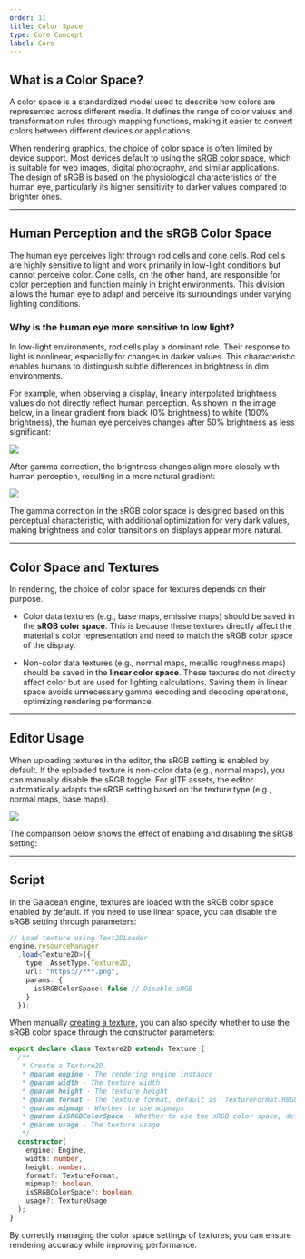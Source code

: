 ```yaml
---
order: 11
title: Color Space
type: Core Concept
label: Core
---
```


## What is a Color Space?

A color space is a standardized model used to describe how colors are represented across different media. It defines the range of color values and transformation rules through mapping functions, making it easier to convert colors between different devices or applications.

When rendering graphics, the choice of color space is often limited by device support. Most devices default to using the [sRGB color space](https://www.wikiwand.com/en/articles/SRGB), which is suitable for web images, digital photography, and similar applications. The design of sRGB is based on the physiological characteristics of the human eye, particularly its higher sensitivity to darker values compared to brighter ones.

---

## Human Perception and the sRGB Color Space

The human eye perceives light through rod cells and cone cells. Rod cells are highly sensitive to light and work primarily in low-light conditions but cannot perceive color. Cone cells, on the other hand, are responsible for color perception and function mainly in bright environments. This division allows the human eye to adapt and perceive its surroundings under varying lighting conditions.

### Why is the human eye more sensitive to low light?

In low-light environments, rod cells play a dominant role. Their response to light is nonlinear, especially for changes in darker values. This characteristic enables humans to distinguish subtle differences in brightness in dim environments.

For example, when observing a display, linearly interpolated brightness values do not directly reflect human perception. As shown in the image below, in a linear gradient from black (0% brightness) to white (100% brightness), the human eye perceives changes after 50% brightness as less significant:

<Image src="https://gw.alipayobjects.com/zos/OasisHub/dc1cacea-4348-4010-ac98-18ff65c3f045/linearGradient_steps.png" />

After gamma correction, the brightness changes align more closely with human perception, resulting in a more natural gradient:

<Image src="https://gw.alipayobjects.com/zos/OasisHub/d1492e83-522b-4e8b-b0ea-ccbfcb39a614/gammaGradient_steps.png" />

The gamma correction in the sRGB color space is designed based on this perceptual characteristic, with additional optimization for very dark values, making brightness and color transitions on displays appear more natural.

---

## Color Space and Textures

In rendering, the choice of color space for textures depends on their purpose.

* Color data textures (e.g., base maps, emissive maps) should be saved in the **sRGB color space**. This is because these textures directly affect the material's color representation and need to match the sRGB color space of the display.

* Non-color data textures (e.g., normal maps, metallic roughness maps) should be saved in the **linear color space**. These textures do not directly affect color but are used for lighting calculations. Saving them in linear space avoids unnecessary gamma encoding and decoding operations, optimizing rendering performance.

---

## Editor Usage

When uploading textures in the editor, the sRGB setting is enabled by default. If the uploaded texture is non-color data (e.g., normal maps), you can manually disable the sRGB toggle. For glTF assets, the editor automatically adapts the sRGB setting based on the texture type (e.g., normal maps, base maps).

<Image src="https://gw.alipayobjects.com/zos/OasisHub/185f73d9-ffa5-494c-b317-76345eb4bc3d/image-20250522184013437.png" />

The comparison below shows the effect of enabling and disabling the sRGB setting:

<Comparison
  leftSrc="https://gw.alipayobjects.com/zos/OasisHub/bc3895dc-3813-4a59-b508-14660055fabe/screenshot_srgb.png"
  leftText="sRGB ON"
  rightSrc="https://gw.alipayobjects.com/zos/OasisHub/bdf12227-1a3e-4f11-b15b-33a4caa642a4/screenshot_linear.png"
  rightText="sRGB OFF"
/>

---

## Script

In the Galacean engine, textures are loaded with the sRGB color space enabled by default. If you need to use linear space, you can disable the sRGB setting through parameters:

```ts showLineNumbers {7}
// Load texture using Text2DLoader
engine.resourceManager
  .load<Texture2D>({
    type: AssetType.Texture2D,
    url: "https://***.png",
    params: {
      isSRGBColorSpace: false // Disable sRGB
    }
  });
```

When manually [creating a texture](/apis/core/#Texture2D), you can also specify whether to use the sRGB color space through the constructor parameters:

```ts showLineNumbers {9,18}
export declare class Texture2D extends Texture {
  /**
   * Create a Texture2D.
   * @param engine - The rendering engine instance
   * @param width - The texture width
   * @param height - The texture height
   * @param format - The texture format, default is `TextureFormat.R8G8B8A8`
   * @param mipmap - Whether to use mipmaps
   * @param isSRGBColorSpace - Whether to use the sRGB color space, default is `true`
   * @param usage - The texture usage
   */
  constructor(
    engine: Engine,
    width: number,
    height: number,
    format?: TextureFormat,
    mipmap?: boolean,
    isSRGBColorSpace?: boolean,
    usage?: TextureUsage
  );
}
```

By correctly managing the color space settings of textures, you can ensure rendering accuracy while improving performance.